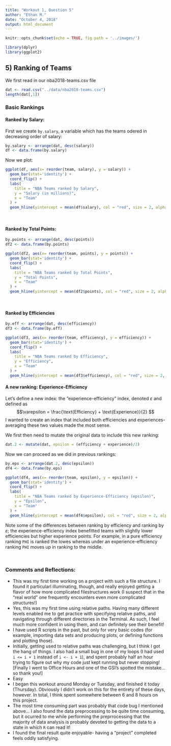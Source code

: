 ```yaml
---
title: "Workout 1, Question 5"
author: "Ethan M."
date: "October 4, 2018"
output: html_document
---
```


```r
knitr::opts_chunk$set(echo = TRUE, fig.path = '../images/')
```

```r
library(dplyr)
library(ggplot2)
```

## 5) Ranking of Teams

We first read in our nba2018-teams.csv file

```r
dat <- read.csv("../data/nba2018-teams.csv")
length(dat[,1])
```

### Basic Rankings

#### Ranked by Salary:

First we create `by.salary`, a variable which has the teams odered in decreasing order of salary:
```r
by.salary <- arrange(dat, desc(salary))
df <- data.frame(by.salary)
```

Now we plot:
```r
ggplot(df, aes(x= reorder(team, salary), y = salary)) +
  geom_bar(stat='identity') +
  coord_flip() +
  labs(
    title = "NBA Teams ranked by Salary",
    y = "Salary (in millions)",
    x = "Team"
  ) + 
  geom_hline(yintercept = mean(df$salary), col = "red", size = 2, alpha = 0.5)
```

\ 

#### Ranked by Total Points:
```r
by.points <- arrange(dat, desc(points))
df2 <- data.frame(by.points)
```

```r
ggplot(df2, aes(x= reorder(team, points), y = points)) +
  geom_bar(stat='identity') +
  coord_flip() +
  labs(
    title = "NBA Teams ranked by Total Points",
    y = "Total Points",
    x = "Team"
  ) + 
  geom_hline(yintercept = mean(df2$points), col = "red", size = 2, alpha = 0.5)
```

\ 

#### Ranked by Efficiencies
```r
by.eff <- arrange(dat, desc(efficiency))
df3 <- data.frame(by.eff)
```

```r
ggplot(df3, aes(x= reorder(team, efficiency), y = efficiency)) +
  geom_bar(stat='identity') +
  coord_flip() +
  labs(
    title = "NBA Teams ranked by Efficiency",
    y = "Efficiency",
    x = "Team"
  ) + 
  geom_hline(yintercept = mean(df3$efficiency), col = "red", size = 2, alpha = 0.5)
```

#### A new ranking: Experience-Efficiency

Let's define a new index: the "experience-efficiency" index, denoted $\varepsilon$ and defined as $$\varepsilon = \frac{\text{Efficiency} + \text{Experience}}{2} $$ I wanted to create an index that included both efficiencies and experiences- averaging these two values made the most sense.

We first then need to mutate the original data to include this new ranking:

```r
dat.2 <- mutate(dat, epsilon = (efficiency + experience)/2)
```

Now we can proceed as we did in previous rankings:

```r
by.eps <- arrange(dat.2, desc(epsilon))
df4 <- data.frame(by.eps)
```

```r
ggplot(df4, aes(x= reorder(team, epsilon), y = epsilon)) +
  geom_bar(stat='identity') +
  coord_flip() +
  labs(
    title = "NBA Teams ranked by Experience-Efficiency (epsilon)",
    y = "Epsilon",
    x = "Team"
  ) + 
  geom_hline(yintercept = mean(df4$epsilon), col = "red", size = 2, alpha = 0.5)
```

Note some of the differences between ranking by efficiency and ranking by $\varepsilon$; the experience-efficiency index benefitted teams with slightly lower efficiencies but higher experience points. For example, in a pure efficiency ranking `PHI` is ranked the lowes whereas under an experience-efficiency ranking `PHI` moves up in ranking to the middle. 

\ 

### Comments and Reflections:

* This was my first time working on a project with such a file structure. I found it particularl illuminating, though, and really enjoyed getting a flavor of how more complicated filestructures work (I suspect that in the "real world" one frequently encounters even more complicated structures!) 
* Yes, this was my first time using relative paths. Having many different levels enabled me to get practice with specifying relative paths, and navigating through different directories in the Terminal. As such, I feel much more confident in using them, and can definitely see their benefit!
* I have used R scripts in the past, but only for very basic codes (for example, importing data sets and producing plots, or defining functions and plotting those). 
* Initially, getting used to relative paths was challenging, but I think I got the hang of things. I also had a small bug in one of my loops (I had used `i <= i + 1` instead of `i <- i + 1`), and spent probably half an hour trying to figure out why my code just kept running but never stopping! [Finally I went to Office Hours and one of the GSI's spotted the mistake... so thank you!]
* Easy
* I began this workout around Monday or Tuesday, and finished it today (Thursday). Obviously I didn't work on this for the entirety of these days, however. In total, I think spent somewhere between 6 and 8 hours on this project. 
* The most time consuming part was probably that code bug I mentioned above... I also found the data preprocessing to be quite time consuming, but it ocurred to me while performing the preprrocessing that the majority of data analysis is probably devoted to getting the data to a state in which `R` can read it! 
* I found the final result quite enjoyable- having a "project" completed feels oddly satisfying.